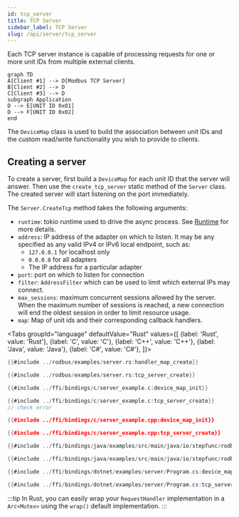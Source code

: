 ```yaml
---
id: tcp_server
title: TCP Server
sidebar_label: TCP Server
slug: /api/server/tcp_server
---
```



Each TCP server instance is capable of processing requests for one or more unit IDs from multiple external clients.

```mermaid
graph TD
A[Client #1] --> D[Modbus TCP Server]
B[Client #2] --> D
C[Client #3] --> D
subgraph Application
D --> E[UNIT ID 0x01]
D --> F[UNIT ID 0x02]
end
```

The `DeviceMap` class is used to build the association between unit IDs and the custom read/write functionality you wish to provide to clients.

## Creating a server

To create a server, first build a `DeviceMap` for each unit ID that the server will answer. Then use the `create_tcp_server` static method of the `Server` class.
The created server will start listening on the port immediately.

The `Server.CreateTcp` method takes the following arguments:

- `runtime`: tokio runtime used to drive the async process. See [Runtime](../runtime.mdx) for more details.
- `address`: IP address of the adapter on which to listen. It may be any specified as any valid IPv4 or IPv6 local endpoint, such as:
    - `127.0.0.1` for localhost only
    - `0.0.0.0` for all adapters
    - The IP address for a particular adapter
- `port`: port on which to listen for connection
- `filter`: `AddressFilter` which can be used to limit which external IPs may connect.
- `max_sessions`: maximum concurrent sessions allowed by the server. When the maximum number of sessions is reached, a new connection will end the oldest session
in order to limit resource usage.
- `map`: Map of unit ids and their corresponding callback handlers.

<Tabs
groupId="language"
defaultValue="Rust"
values={[
{label: 'Rust', value: 'Rust'},
{label: 'C', value: 'C'},
{label: 'C++', value: 'C++'},
{label: 'Java', value: 'Java'},
{label: 'C#', value: 'C#'},
]}>
<TabItem value="Rust">

```rust
{{#include ../rodbus/examples/server.rs:handler_map_create}}

{{#include ../rodbus/examples/server.rs:tcp_server_create}}
```

</TabItem>
<TabItem value="C">

```c
{{#include ../ffi/bindings/c/server_example.c:device_map_init}}

{{#include ../ffi/bindings/c/server_example.c:tcp_server_create}}
// check error
```

</TabItem>
<TabItem value="C++">

```cpp
{{#include ../ffi/bindings/c/server_example.cpp:device_map_init}}

{{#include ../ffi/bindings/c/server_example.cpp:tcp_server_create}}
```

</TabItem>
<TabItem value="Java">

```java
{{#include ../ffi/bindings/java/examples/src/main/java/io/stepfunc/rodbus/examples/ServerExample.java:device_map_init}}

{{#include ../ffi/bindings/java/examples/src/main/java/io/stepfunc/rodbus/examples/ServerExample.java:tcp_server_create}}
```

</TabItem>
<TabItem value="C#">

```csharp
{{#include ../ffi/bindings/dotnet/examples/server/Program.cs:device_map_init}}

{{#include ../ffi/bindings/dotnet/examples/server/Program.cs:tcp_server_create}}
```

</TabItem>
</Tabs>

:::tip
In Rust, you can easily wrap your `RequestHandler` implementation in a `Arc<Mutex>` using the `wrap()` default implementation.
:::
